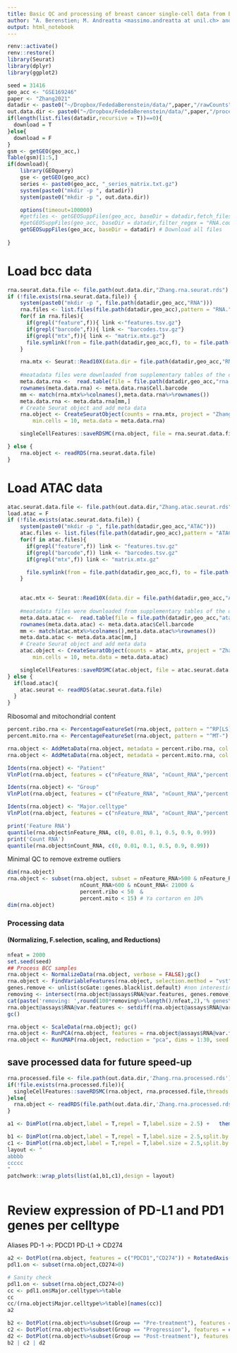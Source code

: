 ```yaml
---
title: Basic QC and processing of breast cancer single-cell data from Basses et al. (Nature Medicine 2021) 
author: "A. Berenstien; M. Andreatta <massimo.andreatta at unil.ch> and S. Carmona <santiago.carmona at unil.ch>"
output: html_notebook
---
```


```r
renv::activate()
renv::restore()
library(Seurat)
library(dplyr)
library(ggplot2)

```



```r
seed = 31416
geo_acc <- "GSE169246"
paper <- "Zhang2021" 
datadir <- paste0("~/Dropbox/FededaBerenstein/data/",paper,"/rawCounts")
out.data.dir <- paste0("~/Dropbox/FededaBerenstein/data/",paper,"/processed")
if(length(list.files(datadir,recursive = T))==0){
  download = T
}else{
  download = F
}
gsm <- getGEO(geo_acc,)
Table(gsm)[1:5,]
if(download){
    library(GEOquery)
    gse <- getGEO(geo_acc)
    series <- paste0(geo_acc, "_series_matrix.txt.gz")
    system(paste0("mkdir -p ", datadir))
    system(paste0("mkdir -p ", out.data.dir))

    options(timeout=100000)
    #getfiles <- getGEOSuppFiles(geo_acc, baseDir = datadir,fetch_files = F)
    #getGEOSuppFiles(geo_acc, baseDir = datadir,filter_regex = "RNA.counts") #the heaviest one
    getGEOSuppFiles(geo_acc, baseDir = datadir) # Download all files
    
}
```

# Load bcc data
```r
rna.seurat.data.file <- file.path(out.data.dir,"Zhang.rna.seurat.rds")
if (!file.exists(rna.seurat.data.file)) {
    system(paste0("mkdir -p ", file.path(datadir,geo_acc,"RNA")))
    rna.files <- list.files(file.path(datadir,geo_acc),pattern = "RNA.")
    for(f in rna.files){
      if(grepl("feature",f)){ link <-"features.tsv.gz"}
      if(grepl("barcode",f)){ link <- "barcodes.tsv.gz"}
      if(grepl("mtx",f)){ link <- "matrix.mtx.gz"}
      file.symlink(from = file.path(datadir,geo_acc,f), to = file.path(datadir,geo_acc,"RNA",link))
    }

    rna.mtx <- Seurat::Read10X(data.dir = file.path(datadir,geo_acc,"RNA"),gene.column=1)
    
    #meatadata files were downloaded from supplementary tables of the original mauscript (xlsx format) and manually converted to tsv
    meta.data.rna <-  read.table(file = file.path(datadir,geo_acc,"rna.metadata.tsv"),sep = "\t",header = T)
    rownames(meta.data.rna) <- meta.data.rna$Cell.barcode
    mm <- match(rna.mtx%>%colnames(),meta.data.rna%>%rownames())
    meta.data.rna <- meta.data.rna[mm,]
    # Create Seurat object and add meta data
    rna.object <- CreateSeuratObject(counts = rna.mtx, project = "Zhang.RNA",
        min.cells = 10, meta.data = meta.data.rna)

    singleCellFeatures::saveRDSMC(rna.object, file = rna.seurat.data.file,threads = 32)

} else {
    rna.object <- readRDS(rna.seurat.data.file)
}
```

# Load ATAC data
```r
atac.seurat.data.file <- file.path(out.data.dir,"Zhang.atac.seurat.rds")
load.atac = F
if (!file.exists(atac.seurat.data.file)) {
    system(paste0("mkdir -p ", file.path(datadir,geo_acc,"ATAC")))
    atac.files <- list.files(file.path(datadir,geo_acc),pattern = "ATAC.")
    for(f in atac.files){
      if(grepl("feature",f)) link <- "features.tsv.gz"
      if(grepl("barcode",f)) link <- "barcodes.tsv.gz"
      if(grepl("mtx",f)) link <- "matrix.mtx.gz"

      file.symlink(from = file.path(datadir,geo_acc,f), to = file.path(datadir,geo_acc,"ATAC",link))
    }

    
    atac.mtx <- Seurat::Read10X(data.dir = file.path(datadir,geo_acc,"ATAC"),gene.column=1)
    
    #meatadata files were downloaded from supplementary tables of the original mauscript (xlsx format) and manually converted to tsv
    meta.data.atac <-  read.table(file = file.path(datadir,geo_acc,"atac.metadata.tsv"),sep = "\t",header = T)
    rownames(meta.data.atac) <- meta.data.atac$Cell.barcode
    mm <- match(atac.mtx%>%colnames(),meta.data.atac%>%rownames())
    meta.data.atac <- meta.data.atac[mm,]
    # Create Seurat object and add meta data
    atac.object <- CreateSeuratObject(counts = atac.mtx, project = "Zhang.ATAC",
        min.cells = 10, meta.data = meta.data.atac)

    singleCellFeatures::saveRDSMC(atac.object, file = atac.seurat.data.file,threads = 32)
} else {
  if(load.atac){
    atac.seurat <- readRDS(atac.seurat.data.file)
  }
}

```




Ribosomal and mitochondrial content

```r
percent.ribo.rna <- PercentageFeatureSet(rna.object, pattern = "^RP[LS]")
percent.mito.rna <- PercentageFeatureSet(rna.object, pattern = "^MT-")

rna.object <- AddMetaData(rna.object, metadata = percent.ribo.rna, col.name = "percent.ribo")
rna.object <- AddMetaData(rna.object, metadata = percent.mito.rna, col.name = "percent.mito")

Idents(rna.object) <- "Patient"
VlnPlot(rna.object, features = c("nFeature_RNA", "nCount_RNA","percent.ribo","percent.mito"), ncol = 2, pt.size=0)

Idents(rna.object) <- "Group"
VlnPlot(rna.object, features = c("nFeature_RNA", "nCount_RNA","percent.ribo","percent.mito"), ncol = 2, pt.size=0)

Idents(rna.object) <- "Major.celltype"
VlnPlot(rna.object, features = c("nFeature_RNA", "nCount_RNA","percent.ribo","percent.mito"), ncol = 2, pt.size=0)

print('Feature RNA')
quantile(rna.object$nFeature_RNA, c(0, 0.01, 0.1, 0.5, 0.9, 0.99))
print('Count RNA')
quantile(rna.object$nCount_RNA, c(0, 0.01, 0.1, 0.5, 0.9, 0.99))
```



Minimal QC to remove extreme outliers
```r
dim(rna.object)
rna.object <- subset(rna.object, subset = nFeature_RNA>500 & nFeature_RNA<6000 & 
                       nCount_RNA>600 & nCount_RNA< 21000 &
                       percent.ribo < 50  &
                       percent.mito < 15) # Ya cortaron en 10%
dim(rna.object)
```


### Processing data 
#### (Normalizing, F.selection, scaling, and Reductions)
```r
nfeat = 2000
set.seed(seed)
## Process BCC samples
rna.object <- NormalizeData(rna.object, verbose = FALSE);gc()
rna.object <- FindVariableFeatures(rna.object, selection.method = "vst", nfeatures = nfeat, verbose = FALSE);gc()
genes.remove <- unlist(scGate::genes.blacklist.default) #non interesting and/or technical artifact-associated genes
removing <- intersect(rna.object@assays$RNA@var.features, genes.remove)
cat(paste('removing: ',round(100*removing%>%length()/nfeat,2),'% genes\n' ))#, file = con, append =T)
rna.object@assays$RNA@var.features <- setdiff(rna.object@assays$RNA@var.features, genes.remove)
gc()

rna.object <- ScaleData(rna.object); gc()
rna.object <- RunPCA(rna.object, features = rna.object@assays$RNA@var.features, ndims.print = 1:5, nfeatures.print = 5); gc()
rna.object <- RunUMAP(rna.object, reduction = "pca", dims = 1:30, seed.use=seed); gc()

```


## save processed data for future speed-up 
```r
rna.processed.file <- file.path(out.data.dir,'Zhang.rna.processed.rds')
if(!file.exists(rna.processed.file)){
  singleCellFeatures::saveRDSMC(rna.object, rna.processed.file,threads = 32)
}else{
  rna.object <- readRDS(file.path(out.data.dir,'Zhang.rna.processed.rds'))
}

```


```r
a1 <- DimPlot(rna.object,label = T,repel = T,label.size = 2.5) +   theme(legend.key.size = unit(0.3, 'cm')) +labs(subtitle = "Zhang RNA data") 

b1 <- DimPlot(rna.object,label = T,repel = T,label.size = 2.5,split.by = "Group") +   theme(legend.key.size = unit(0.3, 'cm')) +labs(subtitle = "Timepoint") 
c1 <- DimPlot(rna.object,label = T,repel = T,label.size = 2.5,split.by = "Tissue") +   theme(legend.key.size = unit(0.3, 'cm')) +labs(subtitle = "Tissue") 
layout <- "
abbbb
ccccc
"
patchwork::wrap_plots(list(a1,b1,c1),design = layout)



```

# Review expression of PD-L1 and PD1 genes per celltype
Aliases
PD-1 ->: PDCD1
PD-L1 -> CD274
```r
a2 <- DotPlot(rna.object, features = c("PDCD1","CD274")) + RotatedAxis()  +  theme(aspect.ratio = 1) + ggtitle("RNA")
pdl1.on <- subset(rna.object,CD274>0)

# Sanity check
pdl1.on <- subset(rna.object,CD274>0)
cc <- pdl1.on$Major.celltype%>%table
cc
cc/(rna.object$Major.celltype%>%table)[names(cc)]
a2
```

```r
b2 <- DotPlot(rna.object%>%subset(Group == "Pre-treatment"), features = c("PDCD1","CD274")) + RotatedAxis()  +  theme(aspect.ratio = 1) + ggtitle("Pre-treatment")
c2 <- DotPlot(rna.object%>%subset(Group == "Progression"), features = c("PDCD1","CD274")) + RotatedAxis()  +  theme(aspect.ratio = 1) + ggtitle("Progression")
d2 <- DotPlot(rna.object%>%subset(Group == "Post-treatment"), features = c("PDCD1","CD274")) + RotatedAxis()  +  theme(aspect.ratio = 1) + ggtitle("Post-treatment")
b2 | c2 | d2

```




